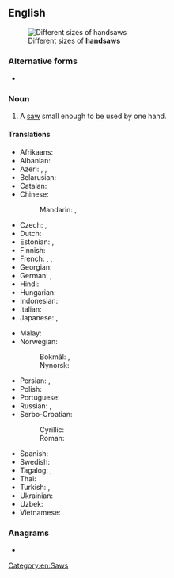 {{also|hand saw}}
==English==
{{wikipedia|Hand saw}}
[[File:Pily platnice.jpg|thumb|Different sizes of '''handsaws''']]

===Alternative forms===
* {{l|en|hand saw}}

===Noun===
{{en-noun}}

# A [[saw]] small enough to be used by one hand.

====Translations====
{{trans-top|saw small enough to be used by one hand}}
* Afrikaans: {{t|af|handsaag}}
* Albanian: {{t|sq|sharrë dore}}
* Azeri: {{t|az|əl bıçqısı}}, {{t|az|əl mişarı}}, {{t|az|xırxı}}
* Belarusian: {{t|be|нажоўка|f|tr=nažóŭka|sc=Cyrl}}
* Catalan: {{t+|ca|xerrac|m}}
* Chinese:
*: Mandarin: {{t+|cmn|手鋸|sc=Hani}}, {{t+|cmn|手锯|tr=shǒujù|sc=Hani}}
* Czech: {{t+|cs|viděl|f}}, {{t|cs|ruční pila|f}}
* Dutch: {{t+|nl|handzaag|f}}
* Estonian: {{t|et|käsisaag}}, {{t|et|vukssaag}}
* Finnish: {{t|fi|käsisaha}}
* French: {{t+|fr|égoïne|f}}, {{t|fr|scie à main|f}}, {{t+|fr|scie égoïne|f}}
* Georgian: {{t-needed|ka}}
* German: {{t+|de|Fuchsschwanz|m}}, {{t+|de|Handsäge|f}}
* Hindi: {{t|hi|देखा|tr=dekhā|sc=Deva}}
* Hungarian: {{t+|hu|fűrész}}
* Indonesian: {{t+|id|gergaji}}
* Italian: {{t+|it|sega|f}}
* Japanese: {{t|ja|手びきのこ|tr=てびきのこ, tebikinoko|sc=Jpan}}, {{t|ja|手のこぎり|tr=てのこぎり, te nokogiri|sc=Jpan}}
{{trans-mid}}
* Malay: {{t|ms|gergaji}}
* Norwegian:
*: Bokmål: {{t|nb|håndsag|m|f}}, {{t|nb|handsag|m|f}}
*: Nynorsk: {{t|nn|handsag|f}}
* Persian: {{t+|fa|دستره|tr=dastare}}, {{t|fa|دست اره|tr=dast-arre}}
* Polish: {{t+|pl|piła|f}}
* Portuguese: {{t+|pt|serrote|m}}
* Russian: {{t+|ru|ножо́вка|f}}, {{t|ru|[[ручной|ручна́я]] [[пила́]]|f}}
* Serbo-Croatian:
*: Cyrillic: {{t|sh|тестера|f}}
*: Roman: {{t+|sh|testera|f}}
* Spanish: {{t+|es|serrucho|m}}
* Swedish: {{t+|sv|fogsvans|c}}
* Tagalog: {{t|tl|nakakita}}, {{t|tl|nakita}}
* Thai: {{t|th|ปื้น|tr=bpeuun}}
* Turkish: {{t+|tr|testere}}, {{t+|tr|destere}}
* Ukrainian: {{t+|uk|ножівка|f|tr=nožívka|sc=Cyrl}}
* Uzbek: {{t|uz|qoʻllarra}}
* Vietnamese: {{t|vi|cưa tay}}
{{trans-bottom}}

===Anagrams===
* {{anagrams|en|Dhawans}}

[[Category:en:Saws]]